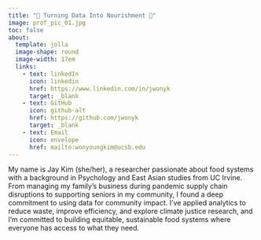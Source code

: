 ```yaml
---
title: "🌱 Turning Data Into Nourishment 🌱"
image: prof_pic_01.jpg
toc: false
about: 
  template: jolla
  image-shape: round
  image-width: 17em
  links: 
    - text: linkedIn
      icon: linkedin
      href: https://www.linkedin.com/in/jwonyk
      target: _blank
    - text: GitHub
      icon: github-alt
      href: https://github.com/jwonyk
      target: _blank
    - text: Email
      icon: envelope
      href: mailto:wonyoungkim@ucsb.edu
---
```


My name is Jay Kim (she/her), a researcher passionate about food systems with a background in Psychology and East Asian studies from UC Irvine. From managing my family’s business during pandemic supply chain disruptions to supporting seniors in my community, I found a deep commitment to using data for community impact. I’ve applied analytics to reduce waste, improve efficiency, and explore climate justice research, and I’m committed to building equitable, sustainable food systems where everyone has access to what they need.
